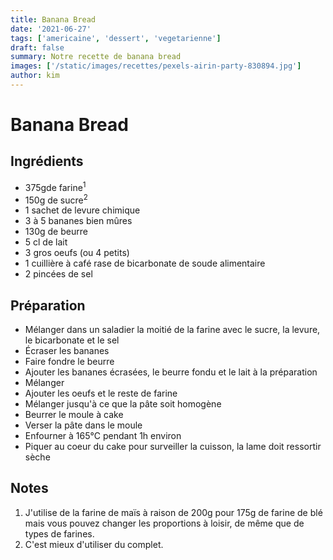 ```yaml
---
title: Banana Bread
date: '2021-06-27'
tags: ['americaine', 'dessert', 'vegetarienne']
draft: false
summary: Notre recette de banana bread
images: ['/static/images/recettes/pexels-airin-party-830894.jpg']
author: kim
---
```


# Banana Bread

<Pexels
  src="/static/images/recettes/pexels-airin-party-830894.jpg"
  srcurl="https://www.pexels.com/photo/close-up-photography-of-banana-bread-on-saucer-830894/"
  author="Airin Party"
  authorurl="https://www.pexels.com/@airin-party-252379"
  alt="banana bread"
/>

## Ingrédients

- 375gde farine<sup>1</sup>
- 150g de sucre<sup>2</sup>
- 1 sachet de levure chimique
- 3 à 5 bananes bien mûres
- 130g de beurre
- 5 cl de lait
- 3 gros oeufs (ou 4 petits)
- 1 cuillière à café rase de bicarbonate de soude alimentaire
- 2 pincées de sel

## Préparation

- Mélanger dans un saladier la moitié de la farine avec le sucre, la levure, le bicarbonate et le sel
- Écraser les bananes
- Faire fondre le beurre
- Ajouter les bananes écrasées, le beurre fondu et le lait à la préparation
- Mélanger
- Ajouter les oeufs et le reste de farine
- Mélanger jusqu'à ce que la pâte soit homogène
- Beurrer le moule à cake
- Verser la pâte dans le moule
- Enfourner à 165°C pendant 1h environ
- Piquer au coeur du cake pour surveiller la cuisson, la lame doit ressortir sèche

## Notes

1. J'utilise de la farine de maïs à raison de 200g pour 175g de farine de blé mais vous pouvez changer les proportions à loisir, de même que de types de farines.
1. C'est mieux d'utiliser du complet.
